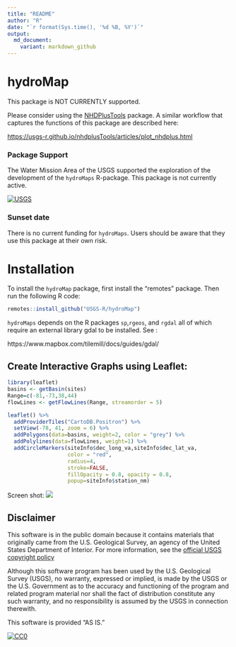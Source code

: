 ```yaml
---
title: "README"
author: "R"
date: "`r format(Sys.time(), '%d %B, %Y')`"
output:
  md_document:
    variant: markdown_github
---
```


# hydroMap

This package is NOT CURRENTLY supported. 

Please consider using the [NHDPlusTools](https://github.com/usgs-r/nhdplusTools) package. A similar workflow that captures the functions of this package are described here:

[https://usgs-r.github.io/nhdplusTools/articles/plot_nhdplus.html](https://usgs-r.github.io/nhdplusTools/articles/plot_nhdplus.html)


### Package Support

The Water Mission Area of the USGS supported the exploration of the development of the `hydroMaps` R-package. This package is not currently active.

[![USGS](http://usgs-r.github.io/images/usgs.png)](https://www.usgs.gov/)

### Sunset date 

There is no current funding for `hydroMaps`. Users should be aware that they use this package at their own risk. 

# Installation

To install the `hydroMap` package, first install the "remotes" package. Then run the following R code:

```r
remotes::install_github("USGS-R/hydroMap")
```

`hydroMaps` depends on the R packages `sp`,`rgeos`, and `rgdal` all of which require an external library gdal to be installed. See :

https://www.mapbox.com/tilemill/docs/guides/gdal/



## Create Interactive Graphs using Leaflet:
```r
library(leaflet)
basins <- getBasin(sites)
Range=c(-81,-73,38,44)
flowLines <- getFlowLines(Range, streamorder = 5)

leaflet() %>% 
  addProviderTiles("CartoDB.Positron") %>% 
  setView(-78, 41, zoom = 6) %>%
  addPolygons(data=basins, weight=2, color = "grey") %>%
  addPolylines(data=flowLines, weight=1) %>%
  addCircleMarkers(siteInfo$dec_long_va,siteInfo$dec_lat_va,
                   color = "red",
                   radius=4,
                   stroke=FALSE,
                   fillOpacity = 0.8, opacity = 0.8,
                   popup=siteInfo$station_nm)

```

Screen shot:
![](README_files/figure-markdown_github//leafletScreen.png)



## Disclaimer
This software is in the public domain because it contains materials that originally came from the U.S. Geological Survey, an agency of the United States Department of Interior. For more information, see the [official USGS copyright policy](http://www.usgs.gov/visual-id/credit_usgs.html#copyright/ "official USGS copyright policy")

Although this software program has been used by the U.S. Geological Survey (USGS), no warranty, expressed or implied, is made by the USGS or the U.S. Government as to the accuracy and functioning of the program and related program material nor shall the fact of distribution constitute any such warranty, and no responsibility is assumed by the USGS in connection therewith.

This software is provided "AS IS."

 [
    ![CC0](http://i.creativecommons.org/p/zero/1.0/88x31.png)
  ](http://creativecommons.org/publicdomain/zero/1.0/)
